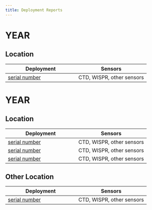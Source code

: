 ```yaml
---
title: Deployment Reports
---
```

# YEAR

## Location

| Deployment | Sensors |
|------------------------------|------------------------------|
| [serial number](link/to/report){target="_blank"} | CTD, WISPR, other sensors |

# YEAR

## Location

| Deployment | Sensors |
|------------------------------|------------------------------|
| [serial number](link/to/report){target="_blank"} | CTD, WISPR, other sensors |
| [serial number](link/to/report){target="_blank"} | CTD, WISPR, other sensors |
| [serial number](link/to/report){target="_blank"} | CTD, WISPR, other sensors |


## Other Location
| Deployment | Sensors |
|------------------------------|------------------------------|
|[serial number](link/to/report){target="_blank"} | CTD, WISPR, other sensors |


